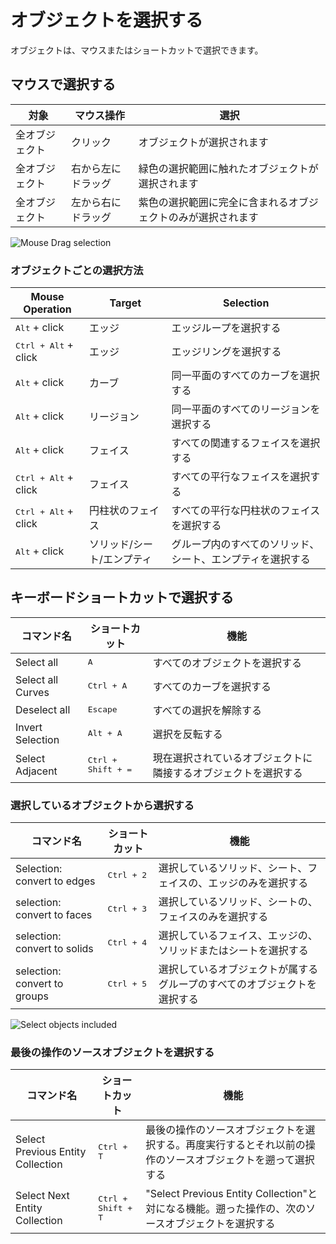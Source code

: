 
# オブジェクトを選択する

オブジェクトは、マウスまたはショートカットで選択できます。

## マウスで選択する

| 対象           | マウス操作    | 選択                                                      |
| -------------- | ------------------ | -------------------------------------------------------------- |
| 全オブジェクト | クリック           | オブジェクトが選択されます                                             |
| 全オブジェクト | 右から左にドラッグ | 緑色の選択範囲に触れたオブジェクトが選択されます             |
| 全オブジェクト | 左から右にドラッグ | 紫色の選択範囲に完全に含まれるオブジェクトのみが選択されます |

![Mouse Drag selection](/img/mouse-drag-selection.gif)

### オブジェクトごとの選択方法

| Mouse Operation               | Target                     | Selection                                                  |
| ----------------------------- | -------------------------- | ---------------------------------------------------------- |
| <kbd>Alt</kbd> + click        | エッジ                     | エッジループを選択する                                     |
| <kbd>Ctrl + Alt</kbd> + click | エッジ                     | エッジリングを選択する                                     |
| <kbd>Alt</kbd> + click        | カーブ                     | 同一平面のすべてのカーブを選択する                         |
| <kbd>Alt</kbd> + click        | リージョン                 | 同一平面のすべてのリージョンを選択する                     |
| <kbd>Alt</kbd> + click        | フェイス                   | すべての関連するフェイスを選択する                         |
| <kbd>Ctrl + Alt</kbd> + click | フェイス                   | すべての平行なフェイスを選択する                           |
| <kbd>Ctrl + Alt</kbd> + click | 円柱状のフェイス           | すべての平行な円柱状のフェイスを選択する                   |
| <kbd>Alt</kbd> + click        | ソリッド/シート/エンプティ | グループ内のすべてのソリッド、シート、エンプティを選択する |

## キーボードショートカットで選択する

| コマンド名     | ショートカット                    | 機能                                                               |
| ----------------- | --------------------------- | ------------------------------------------------------------------ |
| Select all        | <kbd>A</kbd>                | すべてのオブジェクトを選択する                                     |
| Select all Curves | <kbd>Ctrl + A</kbd>         | すべてのカーブを選択する                                           |
| Deselect all      | <kbd>Escape</kbd>           | すべての選択を解除する                                             |
| Invert Selection  | <kbd>Alt + A</kbd>          | 選択を反転する                                                     |
| Select Adjacent   | <kbd>Ctrl + Shift + =</kbd> | 現在選択されているオブジェクトに隣接するオブジェクトを選択する |


### 選択しているオブジェクトから選択する

| コマンド名                   | ショートカット      | 機能                                                                     |
| ---------------------------- | ------------------- | ------------------------------------------------------------------------ |
| Selection: convert to edges  | <kbd>Ctrl + 2</kbd> | 選択しているソリッド、シート、フェイスの、エッジのみを選択する           |
| selection: convert to faces  | <kbd>Ctrl + 3</kbd> | 選択しているソリッド、シートの、フェイスのみを選択する                   |
| selection: convert to solids | <kbd>Ctrl + 4</kbd> | 選択しているフェイス、エッジの、ソリッドまたはシートを選択する           |
| selection: convert to groups | <kbd>Ctrl + 5</kbd> | 選択しているオブジェクトが属するグループのすべてのオブジェクトを選択する |

![Select objects included](/img/select-objects-included.gif)

### 最後の操作のソースオブジェクトを選択する

| コマンド名                        | ショートカット              | 機能                                                                                                       |
| --------------------------------- | --------------------------- | ---------------------------------------------------------------------------------------------------------- |
| Select Previous Entity Collection | <kbd>Ctrl + T</kbd>         | 最後の操作のソースオブジェクトを選択する。再度実行するとそれ以前の操作のソースオブジェクトを遡って選択する |
| Select Next Entity Collection     | <kbd>Ctrl + Shift + T</kbd> | "Select Previous Entity Collection"と対になる機能。遡った操作の、次のソースオブジェクトを選択する          |

<VideoPlayer fileName="select-previous-entity-collection"/>



